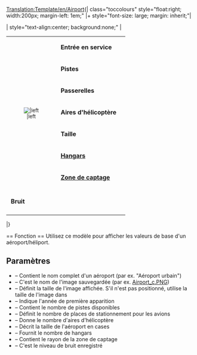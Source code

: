 <noinclude>[[Translation:Template/en/Airport]]</noinclude>{| class="toccolours" style="float:right; width:200px; margin-left: 1em;"
|+ style="font-size: large; margin: inherit;"|'''{{{Libellé}}}'''

| style="text-align:center; background:none;" |
{| class="toccolours"
|rowspan="8" style="text-align:center; font-size:smaller;"|[[File:en/.{{{image}}}|{{{imagewidth}}}|left]]
|&nbsp;'''Entrée en service''' || {{{Service}}}
|-
|&nbsp;'''Pistes''' || {{{Pistes}}}
|-
|&nbsp;'''Passerelles''' || {{{Passerelles}}}
|-
|&nbsp;'''Aires d'hélicoptère''' || {{{Héli}}}
|-
|&nbsp;'''Taille''' || {{{taille}}}
|-
|&nbsp;'''[[Main/fr/Dépôts|Hangars]]''' || {{{hangars}}}
|-
|&nbsp;'''[[Main/fr/Zone de captage|Zone de captage]]''' || {{{captage}}}
|-
|-
|&nbsp;'''Bruit''' || {{{bruit}}}
|-
|}

|}

<noinclude>== Fonction ==
Utilisez ce modèle pour afficher les valeurs de base d'un aéroport/héliport.
== Paramètres ==
* {{{Libellé}}} – Contient le nom complet d'un aéroport (par ex. "Aéroport urbain")
* {{{image}}} – C'est le nom de l'image sauvegardée (par ex. [[Main/en/Image:Airport c.PNG|Airport_c.PNG]])
* {{{imagewidth}}} – Définit la taille de l'image affichée. S'il n'est pas positionné, utilise la taille de l'image dans {{{image}}}
* {{{Service}}} – Indique l'année de première apparition
* {{{Pistes}}} – Contient le nombre de pistes disponibles
* {{{Passerelles}}} – Définit le nombre de places de stationnement pour les avions
* {{{Héli}}} – Donne le nombre d'aires d'hélicoptère
* {{{taille}}} – Décrit la taille de l'aéroport en cases
* {{{hangars}}} – Fournit le nombre de hangars
* {{{captage}}} – Contient le rayon de la zone de captage
* {{{bruit}}} – C'est le niveau de bruit enregistré</noinclude>